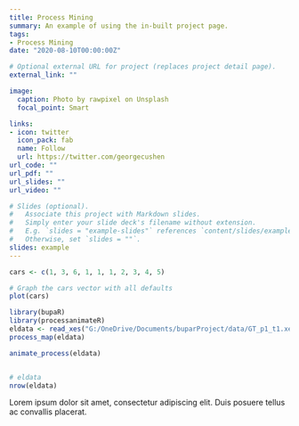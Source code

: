```yaml
---
title: Process Mining
summary: An example of using the in-built project page.
tags:
- Process Mining
date: "2020-08-10T00:00:00Z"

# Optional external URL for project (replaces project detail page).
external_link: ""

image:
  caption: Photo by rawpixel on Unsplash
  focal_point: Smart

links:
- icon: twitter
  icon_pack: fab
  name: Follow
  url: https://twitter.com/georgecushen
url_code: ""
url_pdf: ""
url_slides: ""
url_video: ""

# Slides (optional).
#   Associate this project with Markdown slides.
#   Simply enter your slide deck's filename without extension.
#   E.g. `slides = "example-slides"` references `content/slides/example-slides.md`.
#   Otherwise, set `slides = ""`.
slides: example
---
```

```r
cars <- c(1, 3, 6, 1, 1, 1, 2, 3, 4, 5)

# Graph the cars vector with all defaults
plot(cars)

library(bupaR)
library(processanimateR)
eldata <- read_xes("G:/OneDrive/Documents/buparProject/data/GT_p1_t1.xes")
process_map(eldata)

animate_process(eldata)


# eldata
nrow(eldata)


```




Lorem ipsum dolor sit amet, consectetur adipiscing elit. Duis posuere tellus ac convallis placerat. 
